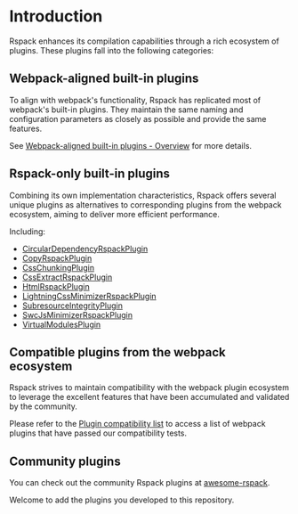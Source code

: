 # Introduction

Rspack enhances its compilation capabilities through a rich ecosystem of plugins. These plugins fall into the following categories:

## Webpack-aligned built-in plugins

To align with webpack's functionality, Rspack has replicated most of webpack's built-in plugins. They maintain the same naming and configuration parameters as closely as possible and provide the same features.

See [Webpack-aligned built-in plugins - Overview](/plugins/webpack/index) for more details.

## Rspack-only built-in plugins

Combining its own implementation characteristics, Rspack offers several unique plugins as alternatives to corresponding plugins from the webpack ecosystem, aiming to deliver more efficient performance.

Including:

- [CircularDependencyRspackPlugin](/plugins/rspack/circular-dependency-rspack-plugin)
- [CopyRspackPlugin](/plugins/rspack/copy-rspack-plugin)
- [CssChunkingPlugin](/plugins/rspack/css-chunking-plugin)
- [CssExtractRspackPlugin](/plugins/rspack/css-extract-rspack-plugin)
- [HtmlRspackPlugin](/plugins/rspack/html-rspack-plugin)
- [LightningCssMinimizerRspackPlugin](/plugins/rspack/lightning-css-minimizer-rspack-plugin)
- [SubresourceIntegrityPlugin](/plugins/rspack/subresource-integrity-plugin)
- [SwcJsMinimizerRspackPlugin](/plugins/rspack/swc-js-minimizer-rspack-plugin)
- [VirtualModulesPlugin](/plugins/rspack/virtual-modules-plugin)

## Compatible plugins from the webpack ecosystem

Rspack strives to maintain compatibility with the webpack plugin ecosystem to leverage the excellent features that have been accumulated and validated by the community.

Please refer to the [Plugin compatibility list](/guide/compatibility/plugin) to access a list of webpack plugins that have passed our compatibility tests.

## Community plugins

You can check out the community Rspack plugins at [awesome-rspack](https://github.com/web-infra-dev/awesome-rspack).

Welcome to add the plugins you developed to this repository.
